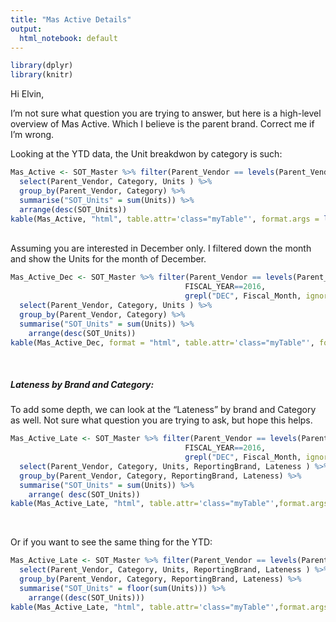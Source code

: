 ```yaml
---
title: "Mas Active Details"
output:
  html_notebook: default
---
```

<style>
  .myTable td {
    padding: 10px;
    border-bottom: 1px solid black;
  }
</style>

```r
library(dplyr)
library(knitr)
```

Hi Elvin,

I'm not sure what question you are trying to answer, but here is a high-level overview of Mas Active. Which I believe is the parent brand. Correct me if I'm wrong. 



Looking at the YTD data, the Unit breakdwon by category is such:

```r
Mas_Active <- SOT_Master %>% filter(Parent_Vendor == levels(Parent_Vendor)[223]) %>% 
  select(Parent_Vendor, Category, Units ) %>% 
  group_by(Parent_Vendor, Category) %>% 
  summarise("SOT_Units" = sum(Units)) %>% 
  arrange(desc(SOT_Units))
kable(Mas_Active, "html", table.attr='class="myTable"', format.args = list(big.mark=","), caption = "YTD Units by Category and Vendor")
```


<br>
Assuming you are interested in December only. I filtered down the month and show the Units for the month of December.

```r
Mas_Active_Dec <- SOT_Master %>% filter(Parent_Vendor == levels(Parent_Vendor)[223], 
                                       FISCAL_YEAR==2016, 
                                       grepl("DEC", Fiscal_Month, ignore.case = TRUE)) %>% 
  select(Parent_Vendor, Category, Units ) %>% 
  group_by(Parent_Vendor, Category) %>% 
  summarise("SOT_Units" = sum(Units)) %>% 
    arrange(desc(SOT_Units))
kable(Mas_Active_Dec, format = "html", table.attr='class="myTable"', format.args= list(big.mark = ","), caption = "Units by Category and Vendor for December")

```

<br>

##### **Lateness by Brand and Category:**

To add some depth, we can look at the "Lateness" by brand and Category as well. Not sure what question you are trying to ask, but hope this helps.  


```r
Mas_Active_Late <- SOT_Master %>% filter(Parent_Vendor == levels(Parent_Vendor)[223], 
                                       FISCAL_YEAR==2016, 
                                       grepl("DEC", Fiscal_Month, ignore.case = TRUE)) %>% 
  select(Parent_Vendor, Category, Units, ReportingBrand, Lateness ) %>% 
  group_by(Parent_Vendor, Category, ReportingBrand, Lateness) %>% 
  summarise("SOT_Units" = sum(Units)) %>% 
    arrange( desc(SOT_Units))
kable(Mas_Active_Late, "html", table.attr='class="myTable"',format.args= list(big.mark = ","), caption = "Lateness by Brand and Category for December")
```
<br>

Or if you want to see the same thing for the YTD:


```r
Mas_Active_Late <- SOT_Master %>% filter(Parent_Vendor == levels(Parent_Vendor)[223]) %>% 
  select(Parent_Vendor, Category, Units, ReportingBrand, Lateness ) %>% 
  group_by(Parent_Vendor, Category, ReportingBrand, Lateness) %>% 
  summarise("SOT_Units" = floor(sum(Units))) %>% 
    arrange((desc(SOT_Units)))
kable(Mas_Active_Late, "html", table.attr='class="myTable"',format.args= list(big.mark = ","), caption = "Lateness by Brand and Category for YTD")
```


